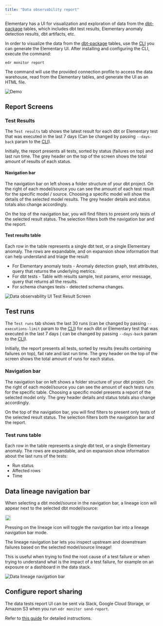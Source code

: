 ```yaml
---
title: "Data observability report"
---
```


Elementary has a UI for visualization and exploration of data from
the [dbt-package](../general/contributions#contributing-to-the-dbt-package) tables, which includes dbt
test results, Elementary anomaly detection results, dbt artifacts, etc.

In order to visualize the data from
the [dbt-package](../general/contributions#contributing-to-the-dbt-package) tables, use
the [CLI](./cli-install) you can generate the Elementary UI.
After installing and configuring the CLI, execute the command:

```shell
edr monitor report
```

The command will use the provided connection profile to access the data warehouse, read from the Elementary tables, and
generate the UI as an HTML file.

<img
src="https://raw.githubusercontent.com/elementary-data/elementary/master/static/report_ui.gif"
alt="Demo"
/>

## Report Screens

### Test Results

The `Test results` tab shows the latest result for each dbt or Elementary test that was executed in the last 7 days (Can
be changed by passing `--days-back` param to the [CLI](../understand-elementary/cli-commands)).

Initially, the report presents all tests, sorted by status (failures on top) and last run time. The grey header on the
top of the screen shows the total amount of results of each status.

#### Navigation bar

The navigation bar on left shows a folder structure of your dbt project. On the right of each model/source you can see
the amount of each test result for the specific model / source. Choosing a specific model will show the details of the
selected model results. The grey header details and status totals also change accordingly.

On the top of the navigation bar, you will find filters to present only tests of the selected result status. The
selection filters both the navigation bar and the report.

#### Test results table

Each row in the table represents a single dbt test, or a single Elementary anomaly.
The rows are expandable, and on expansion show information that can help understand and triage the result:

- For Elementary anomaly tests - Anomaly detection graph, test attributes, query that returns the underlying metrics.
- For dbt tests - Table with results sample, test params, error message, query that returns all the results.
- For schema changes tests - detected schema changes.

<img
src="https://res.cloudinary.com/mintlify/image/upload/v1659304887/elementary/data-observability-ui-test-results-screen_vgk121.gif"
alt="Data observability UI Test Result Screen"
/>

## Test runs

The `Test runs` tab shows the last 30 runs (can be changed by passing `--executions-limit` param to
the [CLI](../understand-elementary/cli-commands#cli-advanced-options)) for each dbt or Elementary test that was executed in the last 7 days (
can be changed by passing `--days-back` param to the [CLI](../understand-elementary/cli-commands#cli-advanced-options)).

Initially, the report presents all tests, sorted by results (results containing failures on top), fail rate and last run
time. The grey header on the top of the screen shows the total amount of runs for each status.

### Navigation bar

The navigation bar on left shows a folder structure of your dbt project. On the right of each model/source you can see
the amount of each tests runs for the specific table. Choosing a specific model presents a report of the selected model
only. The grey header details and status totals also change accordingly.

On the top of the navigation bar, you will find filters to present only tests of the selected result status. The
selection filters both the navigation bar and the report.

### Test runs table

Each row in the table represents a single dbt test, or a single Elementary anomaly.
The rows are expandable, and on expansion show information about the last runs of the tests:

- Run status
- Affected rows
- Time

## Data lineage navigation bar

<div class="inline">

When selecting a dbt model/source in the navigation bar, a lineage icon will appear next to the
selected dbt model/source:

<img class="m-0 float-right" src="../pics/lineage_icon.png" width="18" />

</div>

Pressing on the lineage icon will toggle the navigation bar into a lineage navigation bar mode.

The lineage navigation bar lets you inspect upstream and downstream failures based on the selected model/source lineage!

This is useful when trying to find the root cause of a test failure or when trying to understand what is the impact of a
test failure, for example on an exposure or a dashboard in the data stack.

<img
src="../pics/elementary-data-lineage-gif.gif"
alt="Data lineage navigation bar"
/>



## Configure report sharing

The data tests report UI can be sent via Slack, Google Cloud Storage, or Amazon S3 when you
run `edr monitor send-report`.

Refer to [this guide](../quickstart/share-report-ui) for detailed instructions.
